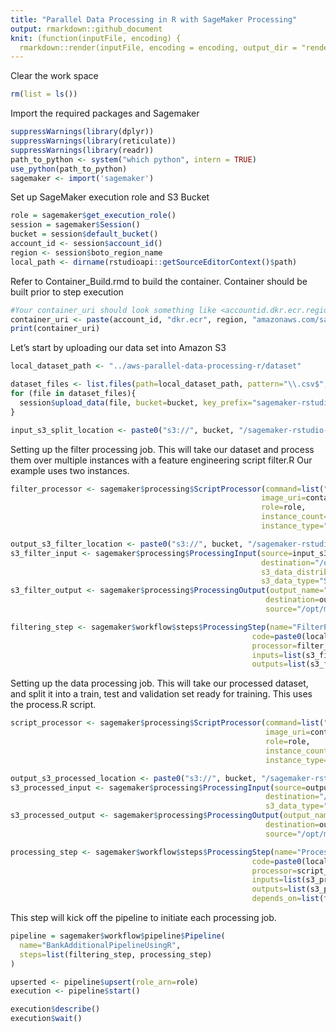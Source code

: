 ```yaml
---
title: "Parallel Data Processing in R with SageMaker Processing"
output: rmarkdown::github_document
knit: (function(inputFile, encoding) {
  rmarkdown::render(inputFile, encoding = encoding, output_dir = "rendered") })
---
```


Clear the work space

```r
rm(list = ls())
```

Import the required packages and Sagemaker 

```r
suppressWarnings(library(dplyr))
suppressWarnings(library(reticulate))
suppressWarnings(library(readr))
path_to_python <- system("which python", intern = TRUE)
use_python(path_to_python)
sagemaker <- import('sagemaker')
```
Set up SageMaker execution role and S3 Bucket

```r
role = sagemaker$get_execution_role()
session = sagemaker$Session()
bucket = session$default_bucket()
account_id <- session$account_id()
region <- session$boto_region_name
local_path <- dirname(rstudioapi::getSourceEditorContext()$path)
```


Refer to Container_Build.rmd to build the container. Container should be built prior to step execution 
```r
#Your container_uri should look something like <accountid.dkr.ecr.region.amazonaws.com/sagemaker-r-parallel-processing:1.0>
container_uri <- paste(account_id, "dkr.ecr", region, "amazonaws.com/sagemaker-r-parallel-processing:1.0", sep=".")
print(container_uri)
```

Let's start by uploading our data set into Amazon S3

```r
local_dataset_path <- "../aws-parallel-data-processing-r/dataset"

dataset_files <- list.files(path=local_dataset_path, pattern="\\.csv$", full.names=TRUE)
for (file in dataset_files){
  session$upload_data(file, bucket=bucket, key_prefix="sagemaker-rstudio-example/split")
}

input_s3_split_location <- paste0("s3://", bucket, "/sagemaker-rstudio-example/split")
```

Setting up the filter processing job. This will take our  dataset and process them over multiple instances with a feature engineering script filter.R Our example uses two instances.  

```r
filter_processor <- sagemaker$processing$ScriptProcessor(command=list("Rscript"),
                                                        image_uri=container_uri,
                                                        role=role,
                                                        instance_count=2L,
                                                        instance_type="ml.m5.large")

output_s3_filter_location <- paste0("s3://", bucket, "/sagemaker-rstudio-example/filtered")
s3_filter_input <- sagemaker$processing$ProcessingInput(source=input_s3_split_location,
                                                        destination="/opt/ml/processing/input",
                                                        s3_data_distribution_type="ShardedByS3Key",
                                                        s3_data_type="S3Prefix")
s3_filter_output <- sagemaker$processing$ProcessingOutput(output_name="bank-additional-full-filtered",
                                                         destination=output_s3_filter_location,
                                                         source="/opt/ml/processing/output")

filtering_step <- sagemaker$workflow$steps$ProcessingStep(name="FilterProcessingStep",
                                                      code=paste0(local_path, "/preprocessing/filter.R"),
                                                      processor=filter_processor,
                                                      inputs=list(s3_filter_input),
                                                      outputs=list(s3_filter_output))
```

Setting up the data processing  job. This will take our processed dataset, and split it into a train, test and validation set ready for training. This uses the process.R script. 

```r
script_processor <- sagemaker$processing$ScriptProcessor(command=list("Rscript"),
                                                         image_uri=container_uri,
                                                         role=role,
                                                         instance_count=1L,
                                                         instance_type="ml.m5.large")

output_s3_processed_location <- paste0("s3://", bucket, "/sagemaker-rstudio-example/processed")
s3_processed_input <- sagemaker$processing$ProcessingInput(source=output_s3_filter_location,
                                                         destination="/opt/ml/processing/input",
                                                         s3_data_type="S3Prefix")
s3_processed_output <- sagemaker$processing$ProcessingOutput(output_name="bank-additional-full-processed",
                                                         destination=output_s3_processed_location,
                                                         source="/opt/ml/processing/output")

processing_step <- sagemaker$workflow$steps$ProcessingStep(name="ProcessingStep",
                                                      code=paste0(local_path, "/preprocessing/process.R"),
                                                      processor=script_processor,
                                                      inputs=list(s3_processed_input),
                                                      outputs=list(s3_processed_output),
                                                      depends_on=list(filtering_step))
```

This step will kick off the pipeline to initiate each processing job.

```r

pipeline = sagemaker$workflow$pipeline$Pipeline(
  name="BankAdditionalPipelineUsingR",
  steps=list(filtering_step, processing_step)
)

upserted <- pipeline$upsert(role_arn=role)
execution <- pipeline$start()

execution$describe()
execution$wait()
```
